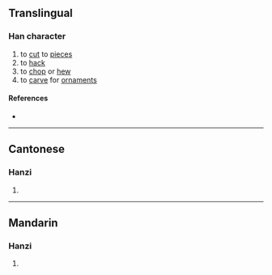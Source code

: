 {{character info/new}}
{{also|斲}}
==Translingual==

===Han character===
{{Han char|rn=69|rad=斤|as=13|sn=17|four=|canj=HMHML|ids=⿰⿱⿰𠂎刀亞斤}}

# to [[cut]] to [[piece]]s
# to [[hack]]
# to [[chop]] or [[hew]]
# to [[carve]] for [[ornament]]s

====References====
* {{Han ref|kx=0480.310|dkj=13604|dj=0841.180|hdz=32028.060|uh=65B5|ud=26037}}

----

==Cantonese==

===Hanzi===
{{yue-hanzi|jyut=[[zoek3]]|y=jeuk3}}

# {{defn|lang=yue|sort=斤13}}

----

==Mandarin==

===Hanzi===
{{cmn-hanzi|pin=[[zhuó]] ([[zhuo2]])|wg=cho<sup>2</sup>}}

# {{defn|lang=cmn|sort=斤13}}